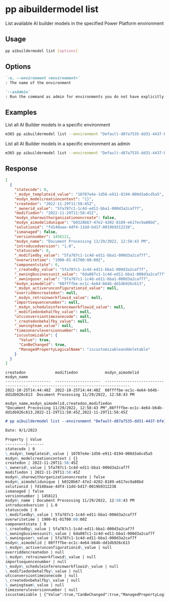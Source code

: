
# pp aibuildermodel list

List available AI builder models in the specified Power Platform environment

## Usage

```sh
pp aibuildermodel list [options]
```

## Options

```md defintion-list
`-e, --environment <environment>`
: The name of the environment

`--asAdmin`
: Run the command as admin for environments you do not have explicitly assigned permissions to
```

<Global />

## Examples

List all AI Builder models in a specific environment

```sh
m365 pp aibuildermodel list --environment "Default-d87a7535-dd31-4437-bfe1-95340acd55c5"
```

List all AI Builder models in a specific environment as admin

```sh
m365 pp aibuildermodel list --environment "Default-d87a7535-dd31-4437-bfe1-95340acd55c5" --asAdmin
```

## Response

<Tabs>
  <TabItem value="json" label="JSON">

  ```json
  [
    {
      "statecode": 0,
      "_msdyn_templateid_value": "10707e4e-1d56-e911-8194-000d3a6cd5a5",
      "msdyn_modelcreationcontext": "{}",
      "createdon": "2022-11-29T11:58:45Z",
      "_ownerid_value": "5fa787c1-1c4d-ed11-bba1-000d3a2caf7f",
      "modifiedon": "2022-11-29T11:58:45Z",
      "msdyn_sharewithorganizationoncreate": false,
      "msdyn_aimodelidunique": "b0328b67-47e2-4202-8189-e617ec9a88bd",
      "solutionid": "fd140aae-4df4-11dd-bd17-0019b9312238",
      "ismanaged": false,
      "versionnumber": 1458121,
      "msdyn_name": "Document Processing 11/29/2022, 12:58:43 PM",
      "introducedversion": "1.0",
      "statuscode": 0,
      "_modifiedby_value": "5fa787c1-1c4d-ed11-bba1-000d3a2caf7f",
      "overwritetime": "1900-01-01T00:00:00Z",
      "componentstate": 0,
      "_createdby_value": "5fa787c1-1c4d-ed11-bba1-000d3a2caf7f",
      "_owningbusinessunit_value": "6da087c1-1c4d-ed11-bba1-000d3a2caf7f",
      "_owninguser_value": "5fa787c1-1c4d-ed11-bba1-000d3a2caf7f",
      "msdyn_aimodelid": "08ffffbe-ec1c-4e64-b64b-dd1db926c613",
      "_msdyn_activerunconfigurationid_value": null,
      "overriddencreatedon": null,
      "_msdyn_retrainworkflowid_value": null,
      "importsequencenumber": null,
      "_msdyn_scheduleinferenceworkflowid_value": null,
      "_modifiedonbehalfby_value": null,
      "utcconversiontimezonecode": null,
      "_createdonbehalfby_value": null,
      "_owningteam_value": null,
      "timezoneruleversionnumber": null,
      "iscustomizable": {
        "Value": true,
        "CanBeChanged": true,
        "ManagedPropertyLogicalName": "iscustomizableanddeletable"
      }
    }
  ]
  ```

  </TabItem>
  <TabItem value="text" label="Text">

  ```text
  createdon             modifiedon            msdyn_aimodelid                       msdyn_name
  --------------------  --------------------  ------------------------------------  -------------------------------------------
  2022-10-25T14:44:48Z  2022-10-25T14:44:48Z  08ffffbe-ec1c-4e64-b64b-dd1db926c613  Document Processing 11/29/2022, 12:58:43 PM
  ```

  </TabItem>
  <TabItem value="csv" label="CSV">

  ```csv
  msdyn_name,msdyn_aimodelid,createdon,modifiedon
  "Document Processing 11/29/2022, 12:58:43 PM",08ffffbe-ec1c-4e64-b64b-dd1db926c613,2022-11-29T11:58:45Z,2022-11-29T11:58:45Z
  ```

  </TabItem>
  <TabItem value="md" label="Markdown">

  ```md
  # pp aibuildermodel list --environment "Default-d87a7535-dd31-4437-bfe1-95340acd55c5"

  Date: 9/1/2023

  Property | Value
  ---------|-------
  statecode | 0
  \_msdyn\_templateid\_value | 10707e4e-1d56-e911-8194-000d3a6cd5a5
  msdyn\_modelcreationcontext | {}
  createdon | 2022-11-29T11:58:45Z
  \_ownerid\_value | 5fa787c1-1c4d-ed11-bba1-000d3a2caf7f
  modifiedon | 2022-11-29T11:58:45Z
  msdyn\_sharewithorganizationoncreate | false
  msdyn\_aimodelidunique | b0328b67-47e2-4202-8189-e617ec9a88bd
  solutionid | fd140aae-4df4-11dd-bd17-0019b9312238
  ismanaged | false
  versionnumber | 1458121
  msdyn\_name | Document Processing 11/29/2022, 12:58:43 PM
  introducedversion | 1.0
  statuscode | 0
  \_modifiedby\_value | 5fa787c1-1c4d-ed11-bba1-000d3a2caf7f
  overwritetime | 1900-01-01T00:00:00Z
  componentstate | 0
  \_createdby\_value | 5fa787c1-1c4d-ed11-bba1-000d3a2caf7f
  \_owningbusinessunit\_value | 6da087c1-1c4d-ed11-bba1-000d3a2caf7f
  \_owninguser\_value | 5fa787c1-1c4d-ed11-bba1-000d3a2caf7f
  msdyn\_aimodelid | 08ffffbe-ec1c-4e64-b64b-dd1db926c613
  \_msdyn\_activerunconfigurationid\_value | null
  overriddencreatedon | null
  \_msdyn\_retrainworkflowid\_value | null
  importsequencenumber | null
  \_msdyn\_scheduleinferenceworkflowid\_value | null
  \_modifiedonbehalfby\_value | null
  utcconversiontimezonecode | null
  \_createdonbehalfby\_value | null
  \_owningteam\_value | null
  timezoneruleversionnumber | null
  iscustomizable | {"Value":true,"CanBeChanged":true,"ManagedPropertyLogicalName":"iscustomizableanddeletable"}
  ```

  </TabItem>
</Tabs>
